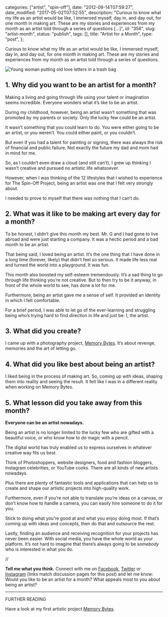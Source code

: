 
  categories: ["artist", "spin-off"],
  date: "2012-09-14T07:59:27",
  date_modified: "2017-05-02T07:52:55",
  description:
    "Curious to know what my life as an artist would be like, I immersed myself, day in, and day out, for one month in making art. These are my stories and experiences from my month as an artist told through a series of questions […]",
  id: "356",
  slug: "artist-month",
  status: "publish",
  tags: [],
  title: "Artist for a Month",
  type: "post",
};


Curious to know what my life as an artist would be like, I immersed myself, day in, and day out, for one month in making art. These are my stories and experiences from my month as an artist told through a series of questions.

![Young woman putting old love letters in a trash bag](/pages/tsop/posts/artist-month/memory-bytes_2b.jpg)

## 1. Why did you want to be an artist for a month?

Making a living and going through life using your talent or imagination seems incredible. Everyone wonders what it’s like to be an artist.

During my childhood, however, being an artist wasn’t something that was promoted by my parents or society. Only the lucky few could be an artist.

It wasn’t something that you could learn to do. You were either going to be an artist, or you weren’t. You could either paint, or you couldn’t.

But even if you had a talent for painting or signing, there was always the risk of financial and public failure. Not exactly the future my dad and mom had in mind for me.

So, as I couldn’t even draw a cloud (and still can’t), I grew up thinking I wasn’t creative and pursued no artistic life whatsoever.

However, when I was thinking of the 12 lifestyles that I wished to experience for The Spin-Off Project, being an artist was one that I felt very strongly about.

I needed to prove to myself that there was nothing that I can’t do.

## 2. What was it like to be making art every day for a month?

To be honest, I didn’t give this month my best. Mr. G and I had gone to live abroad and were just starting a company. It was a hectic period and a bad month to be an artist.

That being said, I loved being an artist. It’s the one thing that I have done in a long time (forever, likely) that didn’t feel so serious. It made life less real and turned the world into a playground. It was fun.

This month also boosted my self-esteem tremendously. It’s a sad thing to go through life thinking you’re not creative. But to then try to be it anyway, in front of the whole world to see, has done a lot for me.

Furthermore, being an artist gave me a sense of self. It provided an identity in which I felt comfortable.

For a brief period, I was able to let go of the ever-learning and struggling being who’s trying hard to find direction in life and just be: I, the artist.

## 3. What did you create?

I came up with a photography project, [Memory Bytes](/tsop/posts/memory-bytes). It’s about revenge, memories and the art of letting go.

## 4. What did you like best about being an artist?

I liked being in the process of making art. So, coming up with ideas, shaping them into reality and seeing the result. It felt like I was in a different reality when working on Memory Bytes.

## 5. What lesson did you take away from this month?

**Everyone can be an artist nowadays.**

Being an artist is no longer limited to the lucky few who are gifted with a beautiful voice, or who know how to do magic with a pencil.

The digital world has truly enabled us to express ourselves in whatever creative way fits us best.

Think of Photoshoppers, website designers, food and fashion bloggers, Instagram celebrities, or YouTube cooks. There are all kinds of new artists nowadays.

Plus there are plenty of fantastic tools and applications that can help us to create and shape our artistic projects into high-quality work.

Furthermore, even if you’re not able to translate you’re ideas on a canvas, or don’t know how to handle a camera, you can easily hire someone to do it for you.

Stick to doing what you’re good at and what you enjoy doing most. If that’s coming up with ideas and concepts, then do that and outsource the rest.

Lastly, finding an audience and receiving recognition for your projects has never been easier. With social media, you have the whole world as your platform. It’s not hard to imagine that there’s always going to be _somebody_ who is interested in what you do.

//

**Tell me what you think.** Connect with me on [Facebook](https://www.facebook.com/thespinoffproject/photos/pb.443190319046192.-2207520000.1412417364./823173544381199/?type=3&permPage=1), [Twitter](https://twitter.com/mirhamasala/status/518417184985726976) or [Instagram](http://instagram.com/p/ux5oeZkyLT/) (links match discussion pages for this post) and let me know: Would you like to be an artist for a month? What appeals most to you about being an artist?

---

FURTHER READING

Have a look at my first artistic project [Memory Bytes](/tsop/posts/memory-bytes/).
